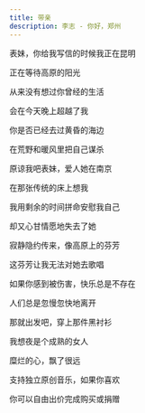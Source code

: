 ```yaml
---
title: 带亲
description: 李志 - 你好，郑州
---
```


表妹，你给我写信的时候我正在昆明

正在等待高原的阳光

从来没有想过你曾经的生活

会在今天晚上超越了我

你是否已经去过黄昏的海边

在荒野和暖风里把自己谋杀



原谅我吧表妹，爱人她在南京

在那张传统的床上想我

我用剩余的时间拼命安慰我自己

却又心甘情愿地失去了她

寂静隐约传来，像高原上的芬芳

这芬芳让我无法对她去歌唱



如果你感到被伤害，快乐总是不存在

人们总是忽慢忽快地离开

那就出发吧，穿上那件黑衬衫

我想夜是个成熟的女人

糜烂的心，飘了很远



支持独立原创音乐，如果你喜欢

你可以自由出价完成购买或捐赠
